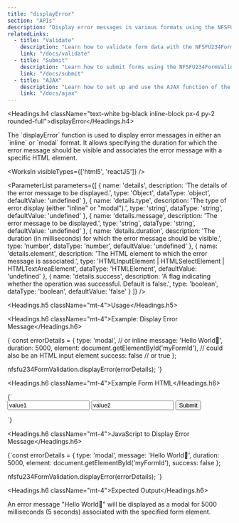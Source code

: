 ```yaml
---
title: "displayError"
section: "APIs"
description: "Display error messages in various formats using the NFSFU234FormValidation Library"
relatedLinks:
  - title: "Validate"
    description: "Learn how to validate form data with the NFSFU234FormValidation Library."
    link: "/docs/validate"
  - title: "Submit"
    description: "Learn how to submit forms using the NFSFU234FormValidation Library."
    link: "/docs/submit"
  - title: "AJAX"
    description: "Learn how to set up and use the AJAX function of the NFSFU234FormValidation Library."
    link: "/docs/ajax"
---
```


<Headings.h4 className="text-white bg-black inline-block px-4 py-2 rounded-full">displayError</Headings.h4>

<Paragraph className="mt-2 text-gray-400">
The `displayError` function is used to display error messages in either an `inline` or `modal` format. It allows specifying the duration for which the error message should be visible and associates the error message with a specific HTML element.
</Paragraph>

<WorksIn visibleTypes={['html5', 'reactJS']} />

<ParameterList
  parameters={[
    {
      name: 'details',
      description: 'The details of the error message to be displayed.',
      type: 'Object',
      dataType: 'object',
      defaultValue: 'undefined'
    },
    {
      name: 'details.type',
      description: 'The type of error display (either "inline" or "modal").',
      type: 'string',
      dataType: 'string',
      defaultValue: 'undefined'
    },
    {
      name: 'details.message',
      description: 'The error message to be displayed.',
      type: 'string',
      dataType: 'string',
      defaultValue: 'undefined'
    },
    {
      name: 'details.duration',
      description: 'The duration (in milliseconds) for which the error message should be visible.',
      type: 'number',
      dataType: 'number',
      defaultValue: 'undefined'
    },
    {
      name: 'details.element',
      description: 'The HTML element to which the error message is associated.',
      type: 'HTMLInputElement | HTMLSelectElement | HTMLTextAreaElement',
      dataType: 'HTMLElement',
      defaultValue: 'undefined'
    },
    {
      name: 'details.success',
      description: 'A flag indicating whether the operation was successful. Default is false.',
      type: 'boolean',
      dataType: 'boolean',
      defaultValue: 'false'
    }
  ]}
/>

<Headings.h5 className="mt-4">Usage</Headings.h5>

<Headings.h6 className="mt-4">Example: Display Error Message</Headings.h6>

<CodeBlock>

{`const errorDetails = {
    type: 'modal', // or inline
    message: 'Hello World👋',
    duration: 5000,
    element: document.getElementById('myFormId'), // could also be an HTML input element
    success: false // or true
};

nfsfu234FormValidation.displayError(errorDetails);
`}
</CodeBlock>

<Headings.h6 className="mt-4">Example Form HTML</Headings.h6>

<CodeBlock>
{`<form id="myFormId">
  <input type="text" name="fieldName1" value="value1" data-attr-name="fieldName1" />
  <input type="text" name="fieldName2" value="value2" data-attr-name="fieldName2" />
  <button type="submit">Submit</button>
</form>`}
</CodeBlock>

<Headings.h6 className="mt-4">JavaScript to Display Error Message</Headings.h6>

<CodeBlock>
{`const errorDetails = {
    type: 'modal',
    message: 'Hello World👋',
    duration: 5000,
    element: document.getElementById('myFormId'),
    success: false
};

nfsfu234FormValidation.displayError(errorDetails);
`}
</CodeBlock>

<Headings.h6 className="mt-4">Expected Output</Headings.h6>

<Paragraph className="mt-2 text-gray-400">
An error message "Hello World👋" will be displayed as a modal for 5000 milliseconds (5 seconds) associated with the specified form element.
</Paragraph>

<RelatedLinks />
